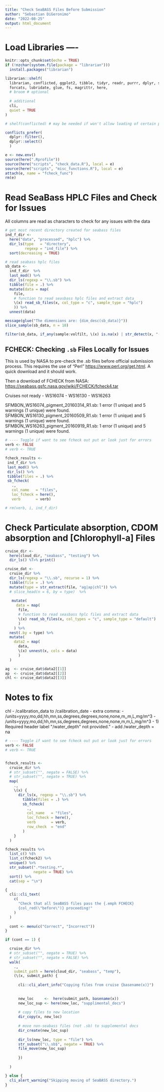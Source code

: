 ```yaml
---
title: "Check SeaBASS Files Before Submission"
author: "Sebastian DiGeronimo"
date: "2022-08-25"
output: html_document
---
```



# Load Libraries ----
```r
knitr::opts_chunk$set(echo = TRUE)
if (!nzchar(system.file(package = "librarian"))) 
  install.packages("librarian")

librarian::shelf(
  librarian, conflicted, ggplot2, tibble, tidyr, readr, purrr, dplyr, stringr,
  forcats, lubridate, glue, fs, magrittr, here,
  # broom # optional
  
  # additional
  cli,
  quiet = TRUE
)

# shelf(conflicted) # may be needed if won't allow loading of certain packages

conflicts_prefer(
  dplyr::filter(), 
  dplyr::select()
  )

e <- new.env()
source(here(".Rprofile"))
source(here("scripts", "check_data.R"), local = e)
source(here("scripts", "misc_functions.R"), local = e)
attach(e, name = "fcheck_func")
rm(e)
```


# Read SeaBass **HPLC** Files and Check for Issues
All columns are read as characters to check for any issues with the data
```r
# get most recent directory created for seabass files
ind_f_dir <- 
  here("data", "processed", "hplc") %>%
  dir_ls(type   = "directory", 
         regexp = "ind_file") %>%
  sort(decreasing = TRUE)

# read seabass hplc files
sb_data <-
  ind_f_dir  %>%
  last_mod() %>%
  dir_ls(regexp = "\\.sb") %>%
  tibble(file = .) %>%
  mutate(data = map(
    file, 
    # function to read seasbass hplc files and extract data
    \(x) read_sb_files(x, col_type = "c", sample_type = "hplc")
    )) %>%
  unnest(data)

message(glue("The dimensions are: {dim_desc(sb_data)}"))
slice_sample(sb_data, n = 10)

filter(sb_data, if_any(sample:volfilt, \(x) is.na(x) | str_detect(x, "-9999")))
```

## FCHECK: Checking `.sb` Files Locally for Issues
This is used by NASA to pre-check the .sb files before official submission 
process. This requires the use of "Perl" <https://www.perl.org/get.html>.
A quick download and it should work.

Then a download of FCHECK from NASA:
<https://seabass.gsfc.nasa.gov/wiki/FCHECK/fcheck4.tar>

Cruises not ready
- WS16074
- WS16130
- WS16263

SFMBON_WS16074_pigment_20160314_R1.sb: 1 error (1 unique) and 5 warnings (1 unique) were found.
SFMBON_WS16130_pigment_20160509_R1.sb: 1 error (1 unique) and 5 warnings (1 unique) were found.
SFMBON_WS16263_pigment_20160919_R1.sb: 1 error (1 unique) and 5 warnings (1 unique) were found.

```r
# ---- Toggle if want to see fcheck out put or look just for errors
verb <- FALSE
# verb <- TRUE

fcheck_results <- 
 ind_f_dir %>%
 last_mod() %>%
 dir_ls() %>%
 tibble(files = .) %>%
 sb_fcheck(
   .,
   col_name   = "files",
   loc_fcheck = here(), 
   verb       = verb)

# rm(verb, i, ind_f_dir)
```


# Check **Particulate absorption**, **CDOM absorption** and **[Chlorophyll-a]** Files
```r
cruise_dir <- 
  here(cloud_dir, "seabass", "testing") %>%
  dir_ls() %T>% print()
```


```r
cruise_dat <-
  cruise_dir %>%
  dir_ls(regexp = "\\.sb", recurse = 1) %>%
  tibble(file = .) %>%
  mutate(type = str_extract(file, "ag|ap|chl")) %>%
  # slice_head(n = 6, by = type)  %>%
  
   mutate(
     data = map(
      file,
      # function to read seasbass hplc files and extract data
      \(x) read_sb_files(x, col_types = "c", sample_type = "default")
      )
    ) %>%
  nest(.by = type) %>%
  mutate(
    data2 = map(
      data, 
      \(x) unnest(x, cols = data)
      )
  )

ag  <- cruise_dat$data2[[1]]
ap  <- cruise_dat$data2[[2]]
chl <- cruise_dat$data2[[3]]
```
# Notes to fix 

chl 
- /calibration_data to /calibration_date
- extra comma: 
  - /units=yyyy,mo,dd,hh,mn,ss,degrees,degrees,none,none,m,,m,L,mg/m^3
  - /units=yyyy,mo,dd,hh,mn,ss,degrees,degrees,none,none,m,m,L,mg/m^3
- 1)  Required header label \"/water_depth\" not provided."
  - add /water_depth = na
```r
# ---- Toggle if want to see fcheck out put or look just for errors
verb <- FALSE
# verb <- TRUE


fcheck_results <-
  cruise_dir %>%
  # str_subset("", negate = FALSE) %>%
  # str_subset("", negate = TRUE) %>%
  map(
    .,
    \(x) {
      dir_ls(x, regexp = "\\.sb") %>%
        tibble(files = .) %>%
        sb_fcheck(
          .,
          col_name   = "files",
          loc_fcheck = here(),
          verb       = verb,
          row_check  = "end"
        )
    }
  )
```


```r
fcheck_results %>%
  list_c() %$%
  list_c(fcheck2) %>%
  unique() %>%
  str_subset(".*testing.*", 
             negate = TRUE) %>%
  sort() %>%
  cat(sep = "\n") 
```


```r
{
  cli::cli_text(
    c(
      "Check that all SeaBASS files pass the {.emph FCHECK}
      {col_red(\"before\")} proceeding!"
    )
  )
  
  cont <- menu(c("Correct", "Incorrect"))
}

if (cont == 1) {

  cruise_dir %>%
  # str_subset("", negate = TRUE) %>%
  # str_subset("", negate = FALSE) %>%
  walk(
    .,
    submit_path = here(cloud_dir, "seabass", "temp"),
    (\(x, submit_path) {
      
      cli::cli_alert_info("Copying files from cruise {basename(x)}")
      
      
      new_loc     <-  here(submit_path, basename(x))
      new_loc_sup <- here(new_loc, "supplimental_docs")
        
      # copy files to new location
      dir_copy(x, new_loc)
      
      # move non-seabass files (not .sb) to supplemental docs
      dir_create(new_loc_sup)
      
      dir_ls(new_loc, type = "file") %>%
      str_subset("\\.sb$", negate = TRUE) %>%
      file_move(new_loc_sup)
    
      })
    
  )

} else {
  cli_alert_warning("Skipping moving of SeaBASS directory.")
}



```

